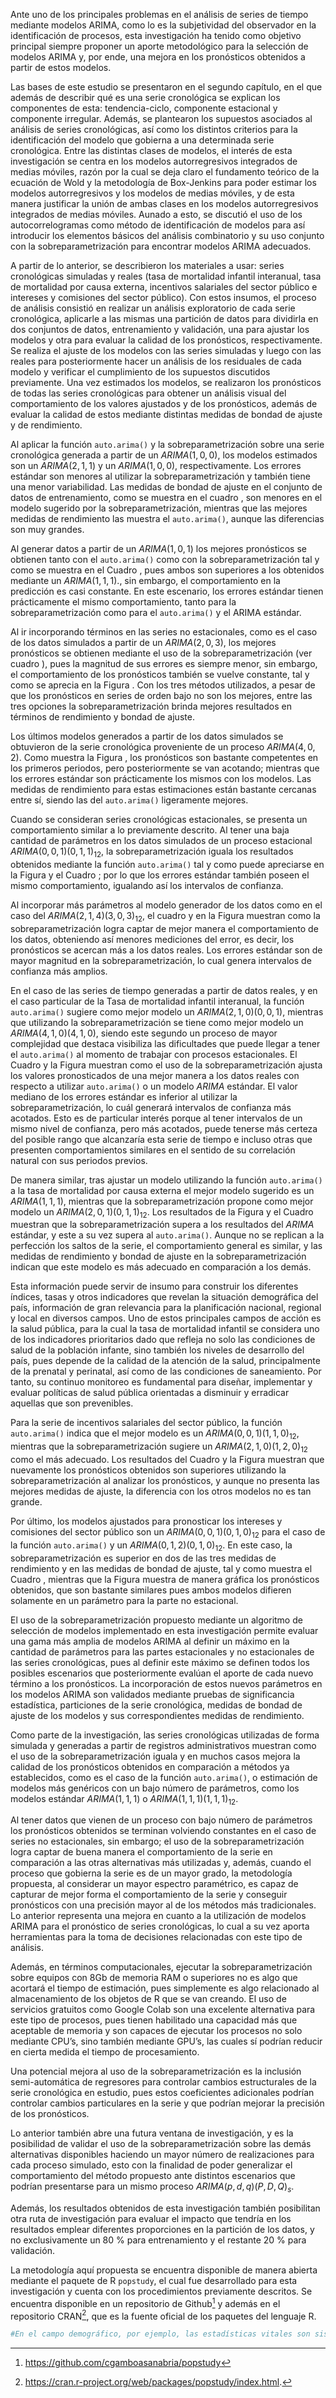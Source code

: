 \label{chap:conclusiones}
\subsection{Conclusiones}

Ante uno de los principales problemas en el análisis de series de tiempo mediante modelos ARIMA, como lo es la subjetividad del observador en la identificación de procesos, esta investigación ha tenido como objetivo principal siempre proponer un aporte metodológico para la selección de modelos ARIMA y, por ende, una mejora en los pronósticos obtenidos a partir de estos modelos.

Las bases de este estudio se presentaron en el segundo capítulo, en el que además de describir qué es una serie cronológica se explican los componentes de esta: tendencia-ciclo, componente estacional y componente irregular. Además, se plantearon los supuestos asociados al análisis de series cronológicas, así como los distintos criterios para la identificación del modelo que gobierna a una determinada serie cronológica. Entre las distintas clases de modelos, el interés de esta investigación se centra en los modelos autorregresivos integrados de medias móviles, razón por la cual se deja claro el fundamento teórico de la ecuación de Wold y la metodología de Box-Jenkins para poder estimar los modelos autorregresivos y los modelos de medias móviles, y de esta manera justificar la unión de ambas clases en los modelos autorregresivos integrados de medias móviles. Aunado a esto, se discutió el uso de los autocorrelogramas como método de identificación de modelos para así introducir los elementos básicos del análisis combinatorio y su uso conjunto con la sobreparametrización para encontrar modelos ARIMA adecuados.

A partir de lo anterior, se describieron los materiales a usar: series cronológicas simuladas y reales (tasa de mortalidad infantil interanual, tasa de mortalidad por causa externa, incentivos salariales del sector público e intereses y comisiones del sector público). Con estos insumos, el proceso de análisis consistió en realizar un análisis exploratorio de cada serie cronológica, aplicarle a las mismas una partición de datos para dividirla en dos conjuntos de datos, entrenamiento y validación, una para ajustar los modelos y otra para evaluar la calidad de los pronósticos, respectivamente. Se realiza el ajuste de los modelos con las series simuladas y luego con las reales para posteriormente hacer un análisis de los residuales de cada modelo y verificar el cumplimiento de los supuestos discutidos previamente. Una vez estimados los modelos, se realizaron los pronósticos de todas las series cronológicas para obtener un análisis visual del comportamiento de los valores ajustados y de los pronósticos, además de evaluar la calidad de estos mediante distintas medidas de bondad de ajuste y de rendimiento.

Al aplicar la función `auto.arima()` y la sobreparametrización sobre una serie cronológica generada a partir de un $ARIMA(1,0,0)$, los modelos estimados son un $ARIMA(2,1,1)$ y un $ARIMA(1,0,0)$, respectivamente. Los errores estándar son menores al utilizar la sobreparametrización y también tiene una menor variabilidad. Las medidas de bondad de ajuste en el conjunto de datos de entrenamiento, como se muestra en el cuadro \ref{tab:comparaciones_arima_peores}, son menores en el modelo sugerido por la sobreparametrización, mientras que las mejores medidas de rendimiento las muestra el `auto.arima()`, aunque las diferencias son muy grandes.


Al generar datos a partir de un $ARIMA(1,0,1)$ los mejores pronósticos se obtienen tanto con el `auto.arima()` como con la sobreparametrización tal y como se muestra en el Cuadro \ref{tab:comparaciones_arima_peores}, pues ambos son superiores a los obtenidos mediante un $ARIMA(1,1,1)$., sin embargo, el comportamiento en la predicción es casi constante. En este escenario, los errores estándar tienen prácticamente el mismo comportamiento, tanto para la sobreparametrización como para el `auto.arima()` y el ARIMA estándar.

Al ir incorporando términos en las series no estacionales, como es el caso de los datos simulados a partir de un $ARIMA(2,0,3)$, los mejores pronósticos se obtienen mediante el uso de la sobreparametrización (ver cuadro \ref{tab:comparaciones_arima_peores}), pues la magnitud de sus errores es siempre menor, sin embargo, el comportamiento de los pronósticos también se vuelve constante, tal y como se aprecia en la Figura \ref{fig:pronostico_arima203}. Con los tres métodos utilizados, a pesar de que los pronósticos en series de orden bajo no son los mejores, entre las tres opciones la sobreparametrización brinda mejores resultados en términos de rendimiento y bondad de ajuste.

Los últimos modelos generados a partir de los datos simulados se obtuvieron de la serie cronológica proveniente de un proceso $ARIMA(4,0,2)$. Como muestra la Figura \ref{fig:pronostico_arima402}, los pronósticos son bastante competentes en los primeros periodos, pero posteriormente se van acotando; mientras que los errores estándar son prácticamente los mismos con los modelos. Las medidas de rendimiento para estas estimaciones están bastante cercanas entre sí, siendo las del `auto.arima()` ligeramente mejores. 

Cuando se consideran series cronológicas estacionales, se presenta un comportamiento similar a lo previamente descrito. Al tener una baja cantidad de parámetros en los datos simulados de un proceso estacional $ARIMA(0,0,1)(0,1,1)_{12}$, la sobreparametrización iguala los resultados obtenidos mediante la función `auto.arima()` tal y como puede apreciarse en la Figura \ref{fig:pronostico_arima001_011} y el Cuadro \ref{tab:comparaciones_arima_mejores}; por lo que los errores estándar también poseen el mismo comportamiento, igualando así los intervalos de confianza.

Al incorporar más parámetros al modelo generador de los datos como en el caso del $ARIMA(2,1,4)(3,0,3)_{12}$, el cuadro \ref{tab:comparaciones_arima_mejores} y en la Figura \ref{fig:pronostico_arima214_303} muestran como la sobreparametrización logra captar de mejor manera el comportamiento de los datos, obteniendo así menores mediciones del error, es decir, los pronósticos se acercan más a los datos reales. Los errores estándar son de mayor magnitud en la sobreparametrización, lo cual genera intervalos de confianza más amplios.

En el caso de las series de tiempo generadas a partir de datos reales, y en el caso particular de la Tasa de mortalidad infantil interanual, la función `auto.arima()` sugiere como mejor modelo un $ARIMA(2,1,0)(0,0,1)$, mientras que utilizando la sobreparametrización se tiene como mejor modelo un $ARIMA(4,1,0)(4,1,0)$, siendo este segundo un proceso de mayor complejidad que destaca visibiliza las dificultades que puede llegar a tener el `auto.arima()` al momento de trabajar con procesos estacionales. El Cuadro \ref{tab:comparaciones_arima_mejores_reales} y la Figura \ref{fig:pronostico_TMII} muestran como el uso de la sobreparametrización ajusta los valores pronosticados de una mejor manera a los datos reales con respecto a utilizar `auto.arima()` o un modelo $ARIMA$ estándar. El valor mediano de los errores estándar es inferior al utilizar la sobreparametrización, lo cuál generará intervalos de confianza más acotados. Esto es de particular interés porque al tener intervalos de un mismo nivel de confianza, pero más acotados, puede tenerse más certeza del posible rango que alcanzaría esta serie de tiempo e incluso otras que presenten comportamientos similares en el sentido de su correlación natural con sus periodos previos.

De manera similar, tras ajustar un modelo utilizando la función `auto.arima()` a la tasa de mortalidad por causa externa el mejor modelo sugerido es un $ARIMA(1,1,1)$, mientras que la sobreparametrización propone como mejor modelo un $ARIMA(2,0,1)(0,1,1)_{12}$. Los resultados de la Figura \ref{fig:pronostico_EXTERNA} y el Cuadro \ref{tab:comparaciones_arima_peores_reales} muestran que la sobreparametrización supera a los resultados del $ARIMA$ estándar, y este a su vez supera al `auto.arima()`. Aunque no se replican a la perfección los saltos de la serie, el comportamiento general es similar, y las medidas de rendimiento y bondad de ajuste en la sobreparametrización indican que este modelo es más adecuado en comparación a los demás.

Esta información puede servir de insumo para construir los diferentes índices, tasas y otros indicadores que revelan la situación demográfica del país, información de gran relevancia para la planificación nacional, regional y local en diversos campos. Uno de estos principales campos de acción es la salud pública, para la cual la tasa de mortalidad infantil se considera uno de los indicadores prioritarios dado que refleja no solo las condiciones de salud de la población infante, sino también los niveles de desarrollo del país, pues depende de la calidad de la atención de la salud, principalmente de la prenatal y perinatal, así como de las condiciones de saneamiento. Por tanto, su continuo monitoreo es fundamental para diseñar, implementar y evaluar políticas de salud pública orientadas a disminuir y erradicar aquellas que son prevenibles.

Para la serie de incentivos salariales del sector público, la función `auto.arima()` indica que el mejor modelo es un $ARIMA(0,0,1)(1,1,0)_{12}$, mientras que la sobreparametrización sugiere un $ARIMA(2,1,0)(1,2,0)_{12}$ como el más adecuado. Los resultados del Cuadro \ref{tab:comparaciones_arima_mejores_reales} y la Figura \ref{fig:pronostico_INCENTIVOS} muestran que nuevamente los pronósticos obtenidos son superiores utilizando la sobreparametrización al analizar los pronósticos, y aunque no presenta las mejores medidas de ajuste, la diferencia con los otros modelos no es tan grande.

Por último, los modelos ajustados para pronosticar los intereses y comisiones del sector público son un $ARIMA(0,0,1)(0,1,0)_{12}$ para el caso de la función `auto.arima()` y un $ARIMA(0,1,2)(0,1,0)_{12}$. En este caso, la sobreparametrización es superior en dos de las tres medidas de rendimiento y en las medidas de bondad de ajuste, tal y como muestra el Cuadro \ref{tab:comparaciones_arima_peores_reales}, mientras que la Figura \ref{fig:pronostico_INTERESES} muestra de manera gráfica los pronósticos obtenidos, que son bastante similares pues ambos modelos difieren solamente en un parámetro para la parte no estacional.

\subsection{Discusiones}

El uso de la sobreparametrización propuesto mediante un algoritmo de selección de modelos implementado en esta investigación permite evaluar una gama más amplia de modelos ARIMA al definir un máximo en la cantidad de parámetros para las partes estacionales y no estacionales de las series cronológicas, pues al definir este máximo se definen todos los posibles escenarios que posteriormente evalúan el aporte de cada nuevo término a los pronósticos. La incorporación de estos nuevos parámetros en los modelos ARIMA son validados mediante pruebas de significancia estadística, particiones de la serie cronológica, medidas de bondad de ajuste de los modelos y sus correspondientes medidas de rendimiento.

Como parte de la investigación, las series cronológicas utilizadas de forma simulada y generadas a partir de registros administrativos muestran como el uso de la sobreparametrización iguala y en muchos casos mejora la calidad de los pronósticos obtenidos en comparación a métodos ya establecidos, como es el caso de la función `auto.arima()`, o estimación de modelos más genéricos con un bajo número de parámetros, como los modelos estándar $ARIMA(1,1,1)$ o $ARIMA(1,1,1)(1,1,1)_{12}$. 

Al tener datos que vienen de un proceso con bajo número de parámetros los pronósticos obtenidos se terminan volviendo constantes en el caso de series no estacionales, sin embargo; el uso de la sobreparametrización logra captar de buena manera el comportamiento de la serie en comparación a las otras alternativas más utilizadas y, además, cuando el proceso que gobierna la serie es de un mayor grado, la metodología propuesta, al considerar un mayor espectro paramétrico, es capaz de capturar de mejor forma el comportamiento de la serie y conseguir pronósticos con una precisión mayor al de los métodos más tradicionales. Lo anterior representa una mejora en cuanto a la utilización de modelos ARIMA para el pronóstico de series cronológicas, lo cual a su vez aporta herramientas para la toma de decisiones relacionadas con este tipo de análisis.

Además, en términos computacionales, ejecutar la sobreparametrización sobre equipos con 8Gb de memoria RAM o superiores no es algo que acortará el tiempo de estimación, pues simplemente es algo relacionado al almacenamiento de los objetos de R que se van creando. El uso de servicios gratuitos como Google Colab son una excelente alternativa para este tipo de procesos, pues tienen habilitado una capacidad más que aceptable de memoria y son capaces de ejecutar los procesos no solo mediante CPU's, sino también mediante GPU's, las cuales sí podrían reducir en cierta medida el tiempo de procesamiento.

Una potencial mejora al uso de la sobreparametrización es la inclusión semi-automática de regresores para controlar cambios estructurales de la serie cronológica en estudio, pues estos coeficientes adicionales podrían controlar cambios particulares en la serie y que podrían mejorar la precisión de los pronósticos.

Lo anterior también abre una futura ventana de investigación, y es la posibilidad de validar el uso de la sobreparametrización sobre las demás alternativas disponibles haciendo un mayor número de realizaciones para cada proceso simulado, esto con la finalidad de poder generalizar el comportamiento del método propuesto ante distintos escenarios que podrían presentarse para un mismo proceso $ARIMA(p,d,q)(P,D,Q)_s$.

Además, los resultados obtenidos de esta investigación también posibilitan otra ruta de investigación para evaluar el impacto que tendría en los resultados emplear diferentes proporciones en la partición de los datos, y no exclusivamente un 80 % para entrenamiento y el restante 20 % para validación.

La metodología aquí propuesta se encuentra disponible de manera abierta mediante el paquete de R `popstudy`, el cual fue desarrollado para esta investigación y cuenta con los procedimientos previamente descritos. Se encuentra disponible en un repositorio de Github[^9] y además en el repositorio CRAN[^10], que es la fuente oficial de los paquetes del lenguaje R.

[^9]: [https://github.com/cgamboasanabria/popstudy](https://github.com/cgamboasanabria/popstudy)
[^10]: [https://cran.r-project.org/web/packages/popstudy/index.html](https://cran.r-project.org/web/packages/popstudy/index.html).












```r
#En el campo demográfico, por ejemplo, las estadísticas vitales son sistematizadas y divulgadas año tras año, por tanto, revelan los cambios acontecidos durante este periodo. Esta información junto con la proveniente de los censos de población constituye la base para construir los diferentes índices, tasas y otros indicadores que revelan la situación demográfica del país, información de gran relevancia para la planificación nacional, regional y local en diversos campos. Uno de estos principales campos de acción es la salud pública, para la cual la tasa de mortalidad infantil se considera uno de los indicadores prioritarios dado que refleja no solo las condiciones de salud de la población infante, sino también los niveles de desarrollo del país, pues depende de la calidad de la atención de la salud, principalmente de la prenatal y perinatal, así como de las condiciones de saneamiento. Por tanto, su continuo monitoreo es fundamental para diseñar, implementar y evaluar políticas de salud pública orientadas a disminuir y erradicar aquellas que son prevenibles [@calidad_vitales].
```



